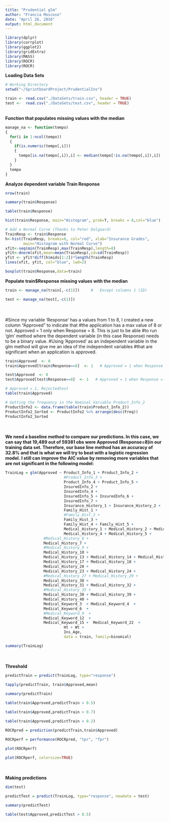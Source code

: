 ```yaml
---
title: "Prudential glm"
author: "Francia Moscoso"
date: "April 26, 2016"
output: html_document
---
```



```r
library(dplyr)     
library(corrplot) 
library(ggplot2)
library(gridExtra)
library(MASS)
library(ROCR)
library(ROCR)
```

**Loading Data Sets**
```r
# Working Directory
setwd("~/SprintboardProject/PrudentialIns") 

train <- read.csv("./DataSets/train.csv", header = TRUE)
test <-  read.csv("./DataSets/test.csv", header = TRUE)
```
<br>
**Function that populates missing values with the median**    
```r
manage_na <- function(tempo)
{
  for(i in 1:ncol(tempo))
  {
    if(is.numeric(tempo[,i]))
    {
      tempo[is.na(tempo[,i]),i] <- median(tempo[!is.na(tempo[,i]),i])
    }
  }
  tempo
}
```

**Analyze dependent variable Train Response** 
```r
nrow(train) 

summary(train$Response)

table(train$Response)

hist(train$Response, main="Histogram", prob=T, breaks = 8,col="blue")

# Add a Normal Curve (Thanks to Peter Dalgaard)
TrainResp <- train$Response
h<-hist(TrainResp, breaks=8, col="red", xlab="Insurance Grades", 
        main="Histogram with Normal Curve") 
xfit<-seq(min(TrainResp),max(TrainResp),length=8) 
yfit<-dnorm(xfit,mean=mean(TrainResp),sd=sd(TrainResp)) 
yfit <- yfit*diff(h$mids[1:2])*length(TrainResp) 
lines(xfit, yfit, col="blue", lwd=2)

boxplot(train$Response,data=train)

```

**Populate train$Response missing values with the median**
```r
train <- manage_na(train[,-c(1)])     #   Except columns 1 (ID)    

test <- manage_na(test[,-c(1)])

```
<br>
<br>
#Since my variable 'Response' has a values from 1 to 8, I created a new column "Approved" to indicate that
#the application has a max value of 8 or not. Approved = 1 only when Response = 8. This is just to be able
#to run 'glm' method where the dependent variable (in this case Response) needs to be a binary value.
#Using 'Approved' as an independent variable in the glm method will give me an idea of the independent variables
#that are significant when an application is approved.
```r
train$Approved  <- 0
train$Approved[train$Response==8]  <- 1   # Approved = 1 when Response = 8

test$Approved  <- 0
test$Approved[test$Response==8]  <- 1   # Approved = 1 when Response = 8

# Approved = 1, Rejectedtest
table(train$Approved)

# Getting the frequency in the Nominal Variable Product_Info_2
ProductInfo2 <- data.frame(table(train$Product_Info_2)) 
ProductInfo2_Sorted <- ProductInfo2 %>% arrange(desc(Freq))
ProductInfo2_Sorted

```
<br>
<br>
**We need a baseline method to compare our predictions. In this case, we can say that 19,489 out of 59381 obs were Approved (Response=8)in our training data set. Therefore, our base line method has an accuracy of 32.8% and that is what we will try to beat with a logistic regression model.**
**I still can improve the AIC value by removing more variables that are not significant in the following model:**
```r
TrainLog = glm(Approved ~ Product_Info_1 + Product_Info_2 + 
                          #Product_Info_3 +
                          Product_Info_4 + Product_Info_5 +  
                          InsuredInfo_2 +
                          InsuredInfo_4 +
                          InsuredInfo_5 + InsuredInfo_6 +
                          InsuredInfo_7 + 
                          Insurance_History_1 + Insurance_History_2 +  
                          Family_Hist_1 + 
                          #Family_Hist_2 +
                          Family_Hist_3 +
                          Family_Hist_4 + Family_Hist_5 +
                          Medical_History_1 + Medical_History_2 + Medical_History_3 +
                          Medical_History_4 + Medical_History_5 + 
                 #Medical_History_6 +
                 Medical_History_7 +  
                 #Medical_History_9 +
                 Medical_History_10 +  
                 Medical_History_13 + Medical_History_14 + Medical_History_15 +
                 Medical_History_17 + Medical_History_18 +
                 Medical_History_20 + 
                 Medical_History_23 + Medical_History_24 +
                 #Medical_History_27 + Medical_History_29 + 
                 Medical_History_30 +
                 Medical_History_31 + Medical_History_32 +  
                 #Medical_History_35 +  
                 Medical_History_38 + Medical_History_39 +      
                 Medical_History_40 +     
                 Medical_Keyword_3  + Medical_Keyword_4  +
                 Medical_Keyword_6  +  
                 #Medical_Keyword_9  + 
                 Medical_Keyword_12  +
                 Medical_Keyword_15 +  Medical_Keyword_22  +    
                          Ht + Wt +  
                          Ins_Age, 
                          data = train, family=binomial)

summary(TrainLog)
```
<br>
<br>
**Threshold**
```r
predictTrain = predict(TrainLog, type="response")

tapply(predictTrain, train$Approved,mean)
 
summary(predictTrain)

table(train$Approved,predictTrain > 0.5)

table(train$Approved,predictTrain > 0.7)

table(train$Approved,predictTrain > 0.2)

ROCRpred = prediction(predictTrain,train$Approved)

ROCRperf = performance(ROCRpred, "tpr", "fpr")

plot(ROCRperf)

plot(ROCRperf, colorsize=TRUE)
```
<br>
<br>
**Making predictions**
```r
dim(test)

predictTest = predict(TrainLog, type="response", newdata = test)

summary(predictTest)

table(test$Approved,predictTest > 0.5)
```
<br>
<br>
<br>